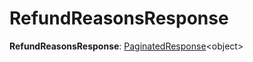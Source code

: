 
# RefundReasonsResponse

 **RefundReasonsResponse**: [PaginatedResponse](../types.HttpTypes.PaginatedResponse/page.mdx)&#60;object&#62;
